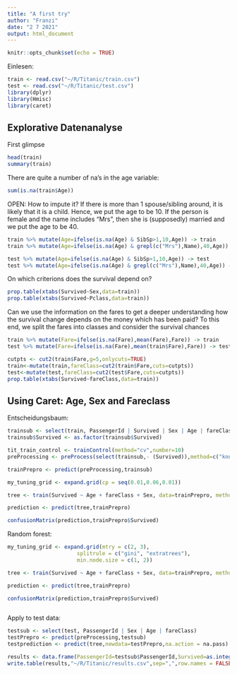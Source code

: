 ```yaml
---
title: "A first try"
author: "Franzi"
date: "2 7 2021"
output: html_document
---
```


```r
knitr::opts_chunk$set(echo = TRUE)
```

Einlesen:

```r
train <- read.csv("~/R/Titanic/train.csv")
test <- read.csv("~/R/Titanic/test.csv")
library(dplyr)
library(Hmisc)
library(caret)
```

## Explorative Datenanalyse

First glimpse

```r
head(train)
summary(train)
```

There are quite a number of na's in the age variable:

```r
sum(is.na(train$Age))
```

OPEN: How to impute it? If there is more than 1 spouse/sibling around, it is likely that it is a child. Hence, we put the age to be 10. If the person is female and the name includes "Mrs", then she is (supposedly) married and we put the age to be 40.

```r
train %>% mutate(Age=ifelse(is.na(Age) & SibSp>1,10,Age)) -> train
train %>% mutate(Age=ifelse(is.na(Age) & grepl(c("Mrs"),Name),40,Age)) -> train

test %>% mutate(Age=ifelse(is.na(Age) & SibSp>1,10,Age)) -> test
test %>% mutate(Age=ifelse(is.na(Age) & grepl(c("Mrs"),Name),40,Age)) -> test

```


On which criterions does the survival depend on?

```r
prop.table(xtabs(Survived~Sex,data=train))
prop.table(xtabs(Survived~Pclass,data=train))

```
Can we use the information on the fares to get a deeper understanding how the survival change depends on the money which has been paid? To this end, we split the fares into classes and consider the survival chances

```r
train %>% mutate(Fare=ifelse(is.na(Fare),mean(Fare),Fare)) -> train
test %>% mutate(Fare=ifelse(is.na(Fare),mean(train$Fare),Fare)) -> test 

cutpts <- cut2(train$Fare,g=5,onlycuts=TRUE)
train<-mutate(train,fareClass=cut2(train$Fare,cuts=cutpts))
test<-mutate(test,fareClass=cut2(test$Fare,cuts=cutpts))
prop.table(xtabs(Survived~fareClass,data=train))
```

## Using Caret: Age, Sex and Fareclass

Entscheidungsbaum:

```r

trainsub <- select(train, PassengerId | Survived | Sex | Age | fareClass)
trainsub$Survived <- as.factor(trainsub$Survived)

tit_train_control <- trainControl(method="cv",number=10)
preProcessing <- preProcess(select(trainsub,- (Survived)),method=c("knnImpute"))

trainPrepro <- predict(preProcessing,trainsub)

my_tuning_grid <- expand.grid(cp = seq(0.01,0.06,0.01))

tree <- train(Survived ~ Age + fareClass + Sex, data=trainPrepro, method="rpart",trControl=tit_train_control, tuneGrid=my_tuning_grid)

prediction <- predict(tree,trainPrepro)

confusionMatrix(prediction,trainPrepro$Survived)

```


Random forest:

```r

my_tuning_grid <- expand.grid(mtry = c(2, 3),
                      splitrule = c("gini", "extratrees"),
                      min.node.size = c(1, 2))

tree <- train(Survived ~ Age + fareClass + Sex, data=trainPrepro, method="ranger",trControl=tit_train_control, tuneGrid=my_tuning_grid)

prediction <- predict(tree,trainPrepro)

confusionMatrix(prediction,trainPrepro$Survived)



```

Apply to test data:

```r
testsub <- select(test, PassengerId | Sex | Age | fareClass)
testPrepro <- predict(preProcessing,testsub)
testprediction <- predict(tree,newdata=testPrepro,na.action = na.pass)

results <- data.frame(PassengerId=testsub$PassengerId,Survived=as.integer(as.character(testprediction)))
write.table(results,"~/R/Titanic/results.csv",sep=",",row.names = FALSE)

```
